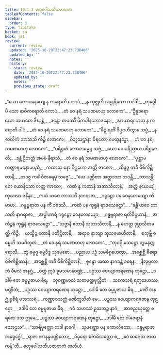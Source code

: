 ```yaml
---
title: 10.1.3 စတုပေါသထိယဇာတက
tableOfContents: false
sidebar:
  order: 3
type: tipitaka
basket: su
book: ja1
review:
  current: review
  updated: '2025-10-20T22:47:23.738406'
  updated_by: ''
  notes: ''
  history:
  - state: review
    date: '2025-10-20T22:47:23.738406'
    updated_by: ''
    notes: ''
    previous_state: draft
---
```



<DynamicBreadcrumb />


<ReviewStatus review={frontmatter.review} showDetails={true} />

<HypothesisAnnotation frontmatter={frontmatter} />

<Division number="24" book="ja1" e="ch" v="22" p="203">

<Paragraph number="1934" type="verses" book="ja1">
_“ယော ကောပနေယျေ န ကရောတိ ကောပံ,_  
_န ကုဇ္ဈတိ သပ္ပုရိသော ကဒါစိ;_  
_ကုဒ္ဓေါပိ သော နာဝိကရောတိ ကောပံ,_  
_တံ ဝေ နရံ သမဏမာဟု လောကေ”._  

</Paragraph>

</Division>
<Division number="25" book="ja1" e="ch" v="22" p="203">

<Paragraph number="1935" type="verses" book="ja1">
_“ဦနူဒရော ယော သဟတေ ဇိဃစ္ဆံ,_  
_ဒန္တော တပဿီ မိတပါနဘောဇနော;_  
_အာဟာရဟေတု န ကရောတိ ပါပံ,_  
_တံ ဝေ နရံ သမဏမာဟု လောကေ”._  

</Paragraph>

</Division>
<Division number="26" book="ja1" e="ch" v="22" p="203">

<Paragraph number="1936" type="verses" book="ja1">
_“ခိဍ္ဍံ ရတိံ ဝိပ္ပဇဟိတွာန သဗ္ဗံ,_  
_န စာလိကံ ဘာသသိ ကိဉ္စိ လောကေ;_  
_ဝိဘူသဋ္ဌာနာ ဝိရတော မေထုနသ္မာ,_  
_တံ ဝေ နရံ သမဏမာဟု လောကေ”._  

</Paragraph>

</Division>
<Division number="27" book="ja1" e="ch" v="22" p="203">

<Paragraph number="1937" type="verses" book="ja1">
_“ပရိဂ္ဂဟံ လောဘဓမ္မဉ္စ သဗ္ဗံ,_  
_ယော ဝေ ပရိညာယ ပရိစ္စဇေတိ;_  
_ဒန္တံ ဌိတတ္တံ အမမံ နိရာသံ,_  
_တံ ဝေ နရံ သမဏမာဟု လောကေ”._  

</Paragraph>

</Division>
<Division number="28" book="ja1" e="ch" v="22" p="203">

<Paragraph number="1938" type="verses" book="ja1">
_“ပုစ္ဆာမ ကတ္တာရမနောမပညံ,_  
_ကထာသု နော ဝိဂ္ဂဟော အတ္ထိ ဇာတော;_  
_ဆိန္ဒဇ္ဇ ကင်္ခံ ဝိစိကိစ္ဆိတာနိ,_  
_တဒဇ္ဇ ကင်္ခံ ဝိတရေမု သဗ္ဗေ”._  

</Paragraph>

</Division>
<Division number="29" book="ja1" e="ch" v="22" p="204">

<Paragraph number="1939" type="verses" book="ja1">
_“ယေ ပဏ္ဍိတာ အတ္ထဒသာ ဘဝန္တိ,_  
_ဘာသန္တိ တေ ယောနိသော တတ္ထ ကာလေ;_  
_ကထံ နု ကထာနံ အဘာသိတာနံ,_  
_အတ္ထံ နယေယျုံ ကုသလာ ဇနိန္ဒာ._  

</Paragraph>

</Division>
<Division number="30" book="ja1" e="ch" v="22" p="204">

<Paragraph number="1940" type="verses" book="ja1">
_ကထံ ဟဝေ ဘာသတိ နာဂရာဇာ,_  
_ဂရုဠော ပန ဝေနတေယျော ကိမာဟ;_  
_ဂန္ဓဗ္ဗရာဇာ ပန ကိံ ဝဒေသိ,_  
_ကထံ ပန ကုရူနံ ရာဇသေဋ္ဌော”._  

</Paragraph>

</Division>
<Division number="31" book="ja1" e="ch" v="22" p="204">

<Paragraph number="1941" type="verses" book="ja1">
_“ခန္တိံ ဟဝေ ဘာသတိ နာဂရာဇာ,_  
_အပ္ပါဟာရံ ဂရုဠော ဝေနတေယျော;_  
_ဂန္ဓဗ္ဗရာဇာ ရတိဝိပ္ပဟာနံ,_  
_အကိဉ္စနံ ကုရူနံ ရာဇသေဋ္ဌော”._  

</Paragraph>

</Division>
<Division number="32" book="ja1" e="ch" v="22" p="204">

<Paragraph number="1942" type="verses" book="ja1">
_“သဗ္ဗာနိ ဧတာနိ သုဘာသိတာနိ,_  
_န ဟေတ္ထ ဒုဗ္ဘာသိတမတ္ထိ ကိဉ္စိ;_  
_ယသ္မိဉ္စ ဧတာနိ ပတိဋ္ဌိတာနိ,_  
_အရာဝ နာဘျာ သုသမောဟိတာနိ;_  
_စတုဗ္ဘိ ဓမ္မေဟိ သမင်္ဂိဘူတံ,_  
_တံ ဝေ နရံ သမဏမာဟု လောကေ”._  

</Paragraph>

</Division>
<Division number="33" book="ja1" e="ch" v="22" p="204">

<Paragraph number="1943" type="verses" book="ja1">
_“တုဝဉှိ သေဋ္ဌော တွမနုတ္တရောသိ,_  
_တွံ ဓမ္မဂူ ဓမ္မဝိဒူ သုမေဓော;_  
_ပညာယ ပဉှံ သမဓိဂ္ဂဟေတွာ,_  
_အစ္ဆေစ္ဆိ ဓီရော ဝိစိကိစ္ဆိတာနိ;_  
_အစ္ဆေစ္ဆိ ကင်္ခံ ဝိစိကိစ္ဆိတာနိ,_  
_စုန္ဒော ယထာ နာဂဒန္တံ ခရေန._  

</Paragraph>

</Division>
<Division number="34" book="ja1" e="ch" v="22" p="204">

<Paragraph number="1944" type="verses" book="ja1">
_နီလုပ္ပလာဘံ ဝိမလံ အနဂ္ဃံ,_  
_ဝတ္ထံ ဣဒံ ဓူမသမာနဝဏ္ဏံ;_  
_ပဉှဿ ဝေယျာကရဏေန တုဋ္ဌော,_  
_ဒဒါမိ တေ ဓမ္မပူဇာယ ဓီရ._  

</Paragraph>

</Division>
<Division number="35" book="ja1" e="ch" v="22" p="205">

<Paragraph number="1945" type="verses" book="ja1">
_သုဝဏ္ဏမာလံ သတပတ္တဖုလ္လိတံ,_  
_သကေသရံ ရတ္နသဟဿမဏ္ဍိတံ;_  
_ပဉှဿ ဝေယျာကရဏေန တုဋ္ဌော,_  
_ဒဒါမိ တေ ဓမ္မပူဇာယ ဓီရ._  

</Paragraph>

</Division>
<Division number="36" book="ja1" e="ch" v="22" p="205">

<Paragraph number="1946" type="verses" book="ja1">
_မဏိံ အနဂ္ဃံ ရုစိရံ ပဘဿရံ,_  
_ကဏ္ဌာဝသတ္တံ မဏိဘူသိတံ မေ;_  
_ပဉှဿ ဝေယျာကရဏေန တုဋ္ဌော,_  
_ဒဒါမိ တေ ဓမ္မပူဇာယ ဓီရ._  

</Paragraph>

</Division>
<Division number="37" book="ja1" e="ch" v="22" p="205">

<Paragraph number="1947" type="verses" book="ja1">
_ဂဝံ သဟဿံ ဥသဘဉ္စ နာဂံ,_  
_အာဇညယုတ္တေ စ ရထေ ဒသ ဣမေ;_  
_ပဉှဿ ဝေယျာကရဏေန တုဋ္ဌော,_  
_ဒဒါမိ တေ ဂါမဝရာနိ သောဠသ”._  

</Paragraph>

</Division>
<Division number="38" book="ja1" e="ch" v="22" p="205">

<Paragraph number="1948" type="verses" book="ja1">
_“သာရိပုတ္တော တဒါ နာဂေါ,_  
_သုပဏ္ဏော ပန ကောလိတော;_  
_ဂန္ဓဗ္ဗရာဇာ အနုရုဒ္ဓေါ,_  
_ရာဇာ အာနန္ဒပဏ္ဍိတော;_  
_ဝိဓုရော ဗောဓိသတ္တော စ,_  
_ဧဝံ ဓာရေထ ဇာတကန်”တိ._  


</Paragraph>
</Division>

<Paragraph number="1949" type="center" book="ja1">
စတုပေါသထိယဇာတကံ တတိယံ.
</Paragraph>